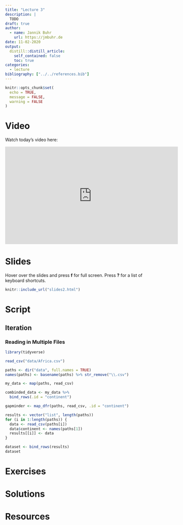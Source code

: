 ```yaml
---
title: "Lecture 3"
description: |
  TODO
draft: true
author:
  - name: Jannik Buhr 
    url: https://jmbuhr.de
date: 11-02-2020
output:
  distill::distill_article:
    self_contained: false
    toc: true
categories:
  - lecture
bibliography: ["../../references.bib"]
---
```


```r
knitr::opts_chunk$set(
  echo = TRUE,
  message = FALSE,
  warning = FALSE
)
```

# Video

Watch today's video here:

<iframe width="560" height="315" src="https://www.youtube.com/embed/AgpWX18dby4" frameborder="0" allow="accelerometer; autoplay; clipboard-write; encrypted-media; gyroscope; picture-in-picture" allowfullscreen></iframe>

# Slides

Hover over the slides and press **f** for full screen.
Press **?** for a list of keyboard shortcuts.

```r
knitr::include_url("slides2.html")
```

# Script

## Iteration

### Reading in Multiple Files

```r
library(tidyverse)

read_csv("data/Africa.csv")

paths <- dir("data", full.names = TRUE)
names(paths) <- basename(paths) %>% str_remove("\\.csv")

my_data <- map(paths, read_csv)

combinded_data <- my_data %>% 
  bind_rows(.id = "continent")
```


```r
gapminder <- map_dfr(paths, read_csv, .id = "continent")
```


```r
results <- vector("list", length(paths))
for (i in 1:length(paths)) {
  data <- read_csv(paths[i])
  data$continent <- names(paths[1])
  results[[i]] <- data
}

dataset <- bind_rows(results)
dataset
```


# Exercises

# Solutions

# Resources
